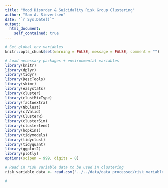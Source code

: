 ```yaml
---
title: "Mood Disorder & Suicidality Risk Group Clustering"
author: "Sam A. Sievertsen"
date: "`r Sys.Date()`"
output:
  html_document:
    self_contained: true
---
```


```r

# Set global env variables
knitr::opts_chunk$set(warning = FALSE, message = FALSE, comment = "")

```

```r

# Load necessary packages + environmental variables
library(knitr)
library(dplyr)
library(tidyr)
library(DescTools)
library(skimr)
library(easystats)
library(cluster)
library(clustMixType)
library(factoextra)
library(NbClust)
library(clValid) 
library(ClusterR) 
library(clusterSim)
library(clustertend)
library(hopkins)
library(tidymodels)
library(tidyclust)
library(tidyquant)
library(ggplot2)
library(plotly)
options(scipen = 999, digits = 8)

# Read in risk variable data to be used in clustering
risk_variable_data <- read.csv("../../data/data_processed/risk_variable_data.csv")

# 

```


